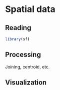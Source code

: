 # Spatial data {#spatial}



## Reading

```r
library(sf)

```


## Processing

Joining, centroid, etc.


## Visualization

